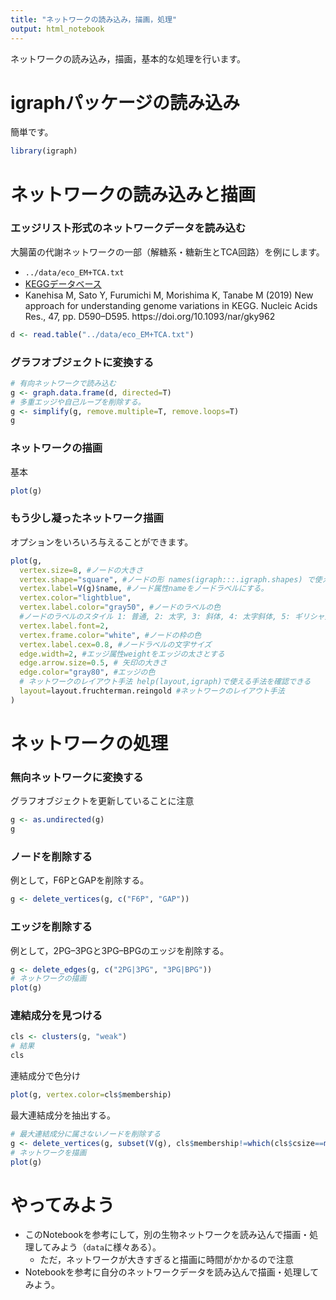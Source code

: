 ```yaml
---
title: "ネットワークの読み込み，描画，処理"
output: html_notebook
---
```

ネットワークの読み込み，描画，基本的な処理を行います。

# igraphパッケージの読み込み
簡単です。
```r
library(igraph)
```

# ネットワークの読み込みと描画
### エッジリスト形式のネットワークデータを読み込む
大腸菌の代謝ネットワークの一部（解糖系・糖新生とTCA回路）を例にします。

+ `../data/eco_EM+TCA.txt`
+ [KEGGデータベース](https://www.kegg.jp)
+ Kanehisa M, Sato Y, Furumichi M, Morishima K, Tanabe M (2019) New approach for understanding genome variations in KEGG. Nucleic Acids Res., 47, pp. D590–D595. https://doi.org/10.1093/nar/gky962

```r
d <- read.table("../data/eco_EM+TCA.txt")
```

### グラフオブジェクトに変換する
```r
# 有向ネットワークで読み込む
g <- graph.data.frame(d, directed=T)
# 多重エッジや自己ループを削除する。
g <- simplify(g, remove.multiple=T, remove.loops=T)
g
```

### ネットワークの描画
基本
```r
plot(g)
```
### もう少し凝ったネットワーク描画
オプションをいろいろ与えることができます。
```r
plot(g,
  vertex.size=8, #ノードの大きさ
  vertex.shape="square", #ノードの形 names(igraph:::.igraph.shapes) で使える形を確認できる
  vertex.label=V(g)$name, #ノード属性nameをノードラベルにする。
  vertex.color="lightblue",
  vertex.label.color="gray50", #ノードのラベルの色
  #ノードのラベルのスタイル 1: 普通, 2: 太字, 3: 斜体, 4: 太字斜体, 5: ギリシャ文字
  vertex.label.font=2,
  vertex.frame.color="white", #ノードの枠の色
  vertex.label.cex=0.8, #ノードラベルの文字サイズ
  edge.width=2, #エッジ属性weightをエッジの太さとする
  edge.arrow.size=0.5, # 矢印の大きさ
  edge.color="gray80", #エッジの色
  # ネットワークのレイアウト手法 help(layout,igraph)で使える手法を確認できる
  layout=layout.fruchterman.reingold #ネットワークのレイアウト手法
)
```

# ネットワークの処理
### 無向ネットワークに変換する
グラフオブジェクトを更新していることに注意
```r
g <- as.undirected(g)
g
```

### ノードを削除する
例として，F6PとGAPを削除する。
```r
g <- delete_vertices(g, c("F6P", "GAP"))
```

### エッジを削除する
例として，2PG--3PGと3PG--BPGのエッジを削除する。
```r
g <- delete_edges(g, c("2PG|3PG", "3PG|BPG"))
# ネットワークの描画
plot(g)
```

### 連結成分を見つける
```r
cls <- clusters(g, "weak")
# 結果
cls
```

連結成分で色分け
```r
plot(g, vertex.color=cls$membership)
```
最大連結成分を抽出する。
```r
# 最大連結成分に属さないノードを削除する
g <- delete_vertices(g, subset(V(g), cls$membership!=which(cls$csize==max(cls$csize))[[1]]))
# ネットワークを描画
plot(g)
```

# やってみよう
  + このNotebookを参考にして，別の生物ネットワークを読み込んで描画・処理してみよう（``data``に様々ある）。
    + ただ，ネットワークが大きすぎると描画に時間がかかるので注意
  + Notebookを参考に自分のネットワークデータを読み込んで描画・処理してみよう。
